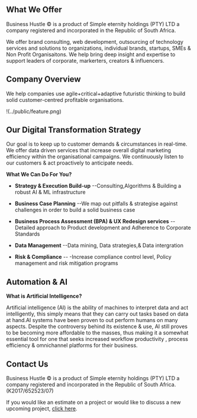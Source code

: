 
## What We Offer

Business Hustle © is a product of Simple eternity holdings (PTY) LTD a company registered and incorporated in the Republic of South Africa.

We offer brand consulting, web development, outsourcing of technology services and solutions to organizations, individual brands, startups, SMEs & Non Profit Organisaitons. We help bring deep insight and expertise to support leaders of corporate, markerters, creators & influencers.

## Company Overview

We help companies use agile+critical+adaptive futuristic thinking to build solid customer-centred profitable organisations.


<Bleed>!(../public/feature.png)</Bleed>


## Our Digital Transformation Strategy

Our goal is to keep up to customer demands & circumstances in real-time. We offer data driven services that increase overall digital marketing efficiency within the organisational campaigns. We continuously listen to our customers & act proactively to anticipate needs.

**What We Can Do For You?**

* **Strategy & Execution Build-up**
  --Consulting,Algorithms & Building a robust AI & ML infrastructure 
  
* **Business Case Planning**
  --We map out pitfalls & strategise against challenges in order to build a solid business case
  
* **Business Process Assessment (BPA) & UX Redesign services**
 --Detailed approach to Product development and Adherence to Corporate Standards

* **Data Management**
  --Data mining, Data strategies,& Data intergration

* **Risk & Compliance** 
  -- -Increase compliance control level, Policy management and risk mitigation programs
  

## Automation & AI

**What is Artificial Intelligence?**

Artificial intelligence (AI) is the ability of machines to interpret data and act intelligently, this simply means that they can carry out tasks based on data at hand.AI systems have been proven to out perform humans on many aspects. Despite the controversy behind its existence & use, AI still proves to be becoming more affordable to the masses, thus making it a somewhat essential tool for one that seeks increased workflow productivity , process efficiency & omnichannel platforms for their business. 



## Contact Us

Business Hustle © is a product of Simple eternity holdings (PTY) LTD a company registered and incorporated in the Republic of South Africa. (K2017/652523/07)

If you would like an estimate on a project or would like to discuss a new upcoming project, [click here](https://bit.ly/business-hustle). 



